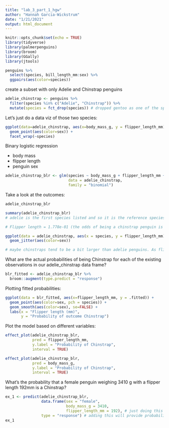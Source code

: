 ```yaml
---
title: "lab_3_part_1_hgw"
author: "Hannah Garcia-Wickstrum"
date: "1/21/2021"
output: html_document
---
```


```r
knitr::opts_chunk$set(echo = TRUE)
library(tidyverse)
library(palmerpenguins)
library(broom)
library(GGally)
library(jtools)
```

```r
penguins %>% 
  select(species, bill_length_mm:sex) %>% 
  ggpairs(aes(color=species))
```

create a subset with only Adelie and Chinstrap penguins
```r
adelie_chinstrap <- penguins %>% 
  filter(species %in% c("Adelie", "Chinstrap")) %>% 
  mutate(species = fct_drop(species)) # dropped gentoo as one of the species
```

Let's just do a data viz of those two species:
```r
ggplot(data=adelie_chinstrap, aes(x=body_mass_g, y = flipper_length_mm)) +
  geom_point(aes(color=sex)) +
  facet_wrap(~species)
```

Binary logistic regression 

- body mass
- flipper length
- penguin sex 

```r
adelie_chinstrap_blr <- glm(species ~ body_mass_g + flipper_length_mm + sex,
                            data = adelie_chinstrap,
                            family = "binomial")
```

Take a look at the outcomes:
```r
adelie_chinstrap_blr

summary(adelie_chinstrap_blr)
# adelie is the first species listed and so it is the reference species

# Flipper length = 1.778e-01 (the odds of being a chinstrap penguin is increasing) as flipper length increases, the odds of that species being a chinstrap is increasing
```

```r
ggplot(data = adelie_chinstrap, aes(x = species, y = flipper_length_mm)) +
  geom_jitter(aes(color=sex))

# maybe chinstraps tend to be a bit larger than adelie penguins. As flipper length gets longer, then it's more likely that you are a chinstrap penguin. That positive coefficient from above does align with what we are seeing here. 
```

What are the actual probabilities of being Chinstrap for each of the existing observations in our adelie_chinstrap data frame?

```r
blr_fitted <- adelie_chinstrap_blr %>% 
  broom::augment(type.predict = "response")
```

Plotting fitted probabilities:
```r
ggplot(data = blr_fitted, aes(x=flipper_length_mm, y = .fitted)) +
  geom_point(aes(color=sex, pch = species)) +
  geom_smooth(aes(color=sex), se=FALSE) +
  labs(x = "Flipper length (mm)",
       y = "Probability of outcome Chinstrap")
```

Plot the model based on different variables:
```r
effect_plot(adelie_chinstrap_blr,
            pred = flipper_length_mm,
            y.label = "Probability of Chinstrap",
            interval = TRUE)

effect_plot(adelie_chinstrap_blr,
            pred = body_mass_g,
            y.label = "Probability of Chinstrap",
            interval = TRUE)
```


What's the probability that a female penguin weighing 3410 g with a flipper length 192mm is a Chinstrap?

```r
ex_1 <- predict(adelie_chinstrap_blr,
                data.frame(sex = "female",
                           body_mass_g = 3410,
                           flipper_length_mm = 192), # just doing this will provide log odds
                type = "response") # adding this will provide probability
ex_1
```




